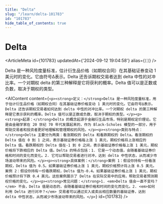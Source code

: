 ```yaml
---
title: "Delta"
slug: "/learn/delta-101783"
id: "101783"
hide_table_of_contents: true
---
```



# Delta

<ArticleMeta id={101783} updatedAt={'2024-09-12 19:04:58'} alias={`[]`} />
<div className='border-solid border-b border-t-0 my-4 border-[var(--ifm-color-gray-300)]' />

Delta 是一种风险度量标准，估计衍生品价格（如期权合同）在其基础证券变动 1 美元时的变化。它由符号Δ表示。Delta 还告诉期权交易者达到 delta 中性的对冲比率。一个对期权 delta 的第三种解释是它将获利的概率。Delta 值可以是正数或负数，取决于期权的类型。

<AIContent content={`<p><strong>定义：</strong>Delta 是一种风险度量标准，用于估计衍生品价格（如期权合同）在其基础证券价格变动 1 美元时的变化。它由符号Δ表示。Delta 还告诉期权交易者如何达到 delta 中性的对冲比率。一个对期权 delta 的第三种解释是它表示获利的概率。Delta 值可以是正数或负数，取决于期权的类型。</p><p><strong>起源：</strong>Delta 的概念起源于金融衍生品市场，特别是期权定价理论。它是由金融学家在 20 世纪 70 年代发展起来的，作为 Black-Scholes 模型的一部分，用于帮助交易者和投资者更好地理解和管理期权的风险。</p><p><strong>类别与特点：</strong>Delta 主要分为两类：看涨期权的 Delta 和看跌期权的 Delta。看涨期权的 Delta 值在 0 到 1 之间，表示基础证券价格每上涨 1 美元，期权价格将上涨相应的 Delta 值。看跌期权的 Delta 值在-1 到 0 之间，表示基础证券价格每上涨 1 美元，期权价格将下跌相应的 Delta 值。Delta 的特点包括：1. 它是一个动态值，会随着基础证券价格和时间的变化而变化。2. 它可以帮助交易者进行对冲，达到 delta 中性状态，从而减少市场波动带来的风险。</p><p><strong>具体案例：</strong>案例 1：假设你持有一份看涨期权，Delta 值为 0.5。如果基础证券价格上涨 1 美元，期权价格预计将上涨 0.5 美元。案例 2：假设你持有一份看跌期权，Delta 值为-0.4。如果基础证券价格上涨 1 美元，期权价格预计将下跌 0.4 美元。这些案例展示了 Delta 在实际交易中的应用，帮助交易者预测期权价格的变化。</p><p><strong>常见问题：</strong>1. <em>Delta 值会一直不变吗？</em> 不会，Delta 值是动态的，会随着基础证券价格和时间的变化而变化。2. <em>如何利用 Delta 进行对冲？</em> 交易者可以通过买入或卖出相应数量的基础证券，达到 delta 中性状态，从而减少市场波动带来的风险。</p>`} id={101783} />
